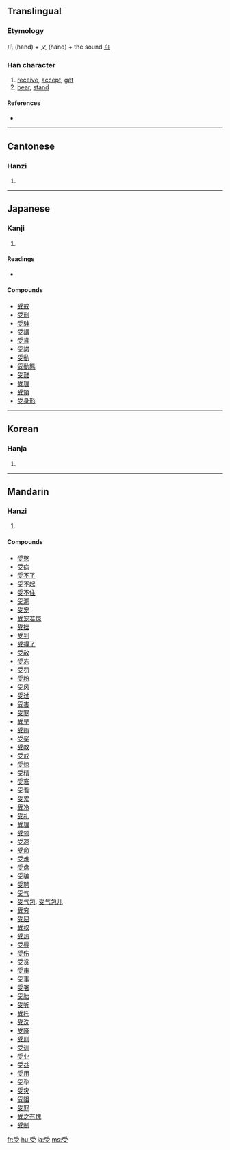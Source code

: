==Translingual==

===Etymology===
爪 (hand) + 又 (hand) + the sound [[舟]]

===Han character===
{{Han char|rn=29|rad=又|as=06|sn=8|four=2040<sub>7</sub>|canj=月月水 (BBE)}}

# [[receive]], [[accept]], [[get]]
# [[bear]], [[stand]]

====References====
* {{Han ref|kx=0166.050|dkj=03159|dj=0377.030|hdz=10396.020|uh=53D7|ud=21463|bh=A8FC|bd=43260}}

----

==Cantonese==

===Hanzi===
{{yue-hanzi|jyut=|y=sau6}}

# {{defn|Cantonese}}

----

==Japanese==

===Kanji===
{{ja-kanji|grade=3|rs=又06}}

# {{defn|Japanese}}

====Readings====
* {{ja-readings|on=[[じゅ]] (ju), [[しゅう]] (shū)|kun=[[うける]] (ukeru), [[うけ]] (uke)}}

====Compounds====
* [[受戒]]
* [[受刑]]
* [[受験]]
* [[受講]]
* [[受賞]]
* [[受諾]]
* [[受動]]
* [[受動態]]
* [[受難]]
* [[受理]]
* [[受領]]
* [[受身形]]

----

==Korean==

===Hanja===
{{ko-hanja|hangeul=수|rv=su|mr=su}}

# {{defn|Korean}}

----

==Mandarin==

===Hanzi===
{{cmn-hanzi|pin=[[shòu]] ([[shou4]])|wg=shou<sup>4</sup>}}

# {{defn|Mandarin}}

====Compounds====
* [[受憋]]
* [[受病]]
* [[受不了]]
* [[受不起]]
* [[受不住]]
* [[受潮]]
* [[受宠]]
* [[受宠若惊]]
* [[受挫]]
* [[受到]]
* [[受得了]]
* [[受敌]]
* [[受冻]]
* [[受罚]]
* [[受粉]]
* [[受风]]
* [[受过]]
* [[受害]]
* [[受寒]]
* [[受旱]]
* [[受贿]]
* [[受奖]]
* [[受教]]
* [[受戒]]
* [[受惊]]
* [[受精]]
* [[受窘]]
* [[受看]]
* [[受累]]
* [[受冷]]
* [[受礼]]
* [[受理]]
* [[受领]]
* [[受凉]]
* [[受命]]
* [[受难]]
* [[受盘]]
* [[受骗]]
* [[受聘]]
* [[受气]]
* [[受气包]], [[受气包儿]]
* [[受穷]]
* [[受屈]]
* [[受权]]
* [[受热]]
* [[受辱]]
* [[受伤]]
* [[受赏]]
* [[受审]]
* [[受事]]
* [[受署]]
* [[受胎]]
* [[受听]]
* [[受托]]
* [[受洗]]
* [[受降]]
* [[受刑]]
* [[受训]]
* [[受业]]
* [[受益]]
* [[受用]]
* [[受孕]]
* [[受灾]]
* [[受阻]]
* [[受罪]]
* [[受之有愧]]
* [[受制]]

[[fr:受]]
[[hu:受]]
[[ja:受]]
[[ms:受]]